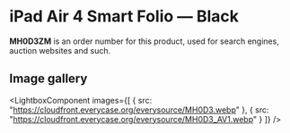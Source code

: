 
# iPad Air 4 Smart Folio — Black

<Callout type='info' emoji='👉🏻'>**MH0D3ZM** is an order number for this product, used for search engines, auction websites and such.</Callout>

## Image gallery

<LightboxComponent
    images={[
      {
        src: "https://cloudfront.everycase.org/everysource/MH0D3.webp"
      },
      {
        src: "https://cloudfront.everycase.org/everysource/MH0D3_AV1.webp"
      }
    ]}
  />

